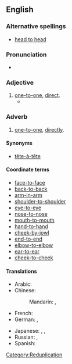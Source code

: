 ==English==
{{rft}}
===Alternative spellings===
* [[head to head]]

===Pronunciation===
*{{IPA|/hɛd.tu.hɛd/}}

===Adjective===
{{en-adj|pos=[[head]]-[[to]]-[[head]]}}

# [[one-to-one]], [[direct]].
#*{{quote-news|year=2006|date=7/11||title=At 35, Southwest''s strategy gets more complicated|author=Dan Reed|work=USA Today|passage=For years, Southwest sought to avoid '''head-to-head''' competition with big, traditional airlines.}}

===Adverb===
{{en-adv|-}}

# [[one-to-one]], [[directly]].

====Synonyms====
* [[tête-à-tête]]

====Coordinate terms====
* [[face-to-face]]
* [[back-to-back]]
* [[arm-in-arm]]
* [[shoulder-to-shoulder]]
* [[eye-to-eye]]
* [[nose-to-nose]]
* [[mouth-to-mouth]]
* [[hand-to-hand]]
* [[cheek-by-jowl]]
* [[end-to-end]]
* [[elbow-to-elbow]]
* [[ear-to-ear]]
* [[cheek-to-cheek]]

====Translations====
{{trans-top|head-to-head}}
* Arabic: {{t|ar|وجها لوجه|alt=وجهاً لوجه|tr=wájhan li-wajh}}
* Chinese:
*: Mandarin: {{t|cmn|面對面|sc=Hani}},  {{t|cmn|面对面|tr=miànduìmiàn|sc=Hani}}
* French: {{t+|fr|tête-à-tête}}
* German: {{t+|de|tête-à-tête}},  {{t|de|unter vier Augen}}
{{trans-mid}}
* Japanese: {{t-|ja|内緒|alt=内緒の|tr=ないしょの, naisho-no}},  {{t|ja|二人っきり|tr=ふたりっきり, futarikkiri}},  {{t|ja|相対|alt=相対の|tr=あいたいの, aitai-no}}
* Russian: {{t|ru|тет-а-тет|tr=tet-a-tét}},  {{t|ru|с глазу на глаз|tr=s glázu ná glaz}}
* Spanish: {{t|es|cabeza a cabeza}}
{{trans-bottom}}

[[Category:Reduplication]]